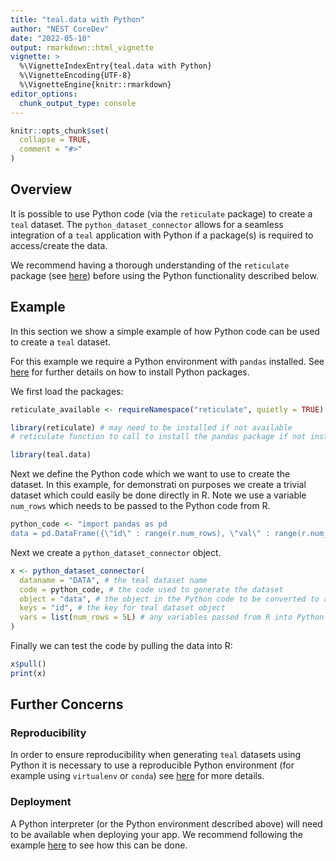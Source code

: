 ```yaml
---
title: "teal.data with Python"
author: "NEST CoreDev"
date: "2022-05-10"
output: rmarkdown::html_vignette
vignette: >
  %\VignetteIndexEntry{teal.data with Python}
  %\VignetteEncoding{UTF-8}
  %\VignetteEngine{knitr::rmarkdown}
editor_options:
  chunk_output_type: console
---
```


```r
knitr::opts_chunk$set(
  collapse = TRUE,
  comment = "#>"
)
```

## Overview

It is possible to use Python code (via the `reticulate` package) to create a `teal` dataset.
The `python_dataset_connector` allows for a seamless integration of a `teal` application with Python if a package(s) is required to access/create the data.

We recommend having a thorough understanding of the `reticulate` package (see [here](https://rstudio.github.io/reticulate/))
before using the Python functionality described below. 

## Example

In this section we show a simple example of how Python code can be used to create a `teal` dataset.

For this example we require a Python environment with `pandas` installed. See [here](https://rstudio.github.io/reticulate/articles/python_packages.html) for further details on how to install Python packages.

We first load the packages:

```r
reticulate_available <- requireNamespace("reticulate", quietly = TRUE)
```


```r
library(reticulate) # may need to be installed if not available
# reticulate function to call to install the pandas package if not installed: py_install("pandas")
```


```r
library(teal.data)
```

Next we define the Python code which we want to use to create the dataset.
In this example, for demonstrati    on purposes we create a trivial dataset which could easily be done directly in R.
Note we use a variable `num_rows` which needs to be passed to the Python code from R. 

```r
python_code <- "import pandas as pd
data = pd.DataFrame({\"id\" : range(r.num_rows), \"val\" : range(r.num_rows)})"
```

Next we create a `python_dataset_connector` object. 

```r
x <- python_dataset_connector(
  dataname = "DATA", # the teal dataset name
  code = python_code, # the code used to generate the dataset
  object = "data", # the object in the Python code to be converted to a data.frame for the teal dataset
  keys = "id", # the key for teal dataset object
  vars = list(num_rows = 5L) # any variables passed from R into Python (note this could be an R variable)
)
```

Finally we can test the code by pulling the data into R:

```r
x$pull()
print(x)
```

## Further Concerns

### Reproducibility

In order to ensure reproducibility when generating `teal` datasets using Python it is necessary to use a reproducible
Python environment (for example using `virtualenv` or `conda`) see [here](https://rstudio.github.io/reticulate/articles/versions.html)
for more details.

### Deployment

A Python interpreter (or the Python environment described above) will need to be available when deploying your app.
We recommend following the example [here](https://github.com/ranikay/shiny-reticulate-app) to see how this can be done.
